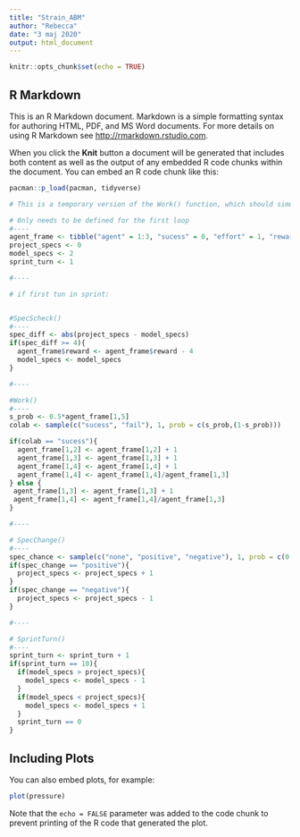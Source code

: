 ```yaml
---
title: "Strain_ABM"
author: "Rebecca"
date: "3 maj 2020"
output: html_document
---
```


```r
knitr::opts_chunk$set(echo = TRUE)
```

## R Markdown

This is an R Markdown document. Markdown is a simple formatting syntax for authoring HTML, PDF, and MS Word documents. For more details on using R Markdown see <http://rmarkdown.rstudio.com>.

When you click the **Knit** button a document will be generated that includes both content as well as the output of any embedded R code chunks within the document. You can embed an R code chunk like this:

```r
pacman::p_load(pacman, tidyverse)

# This is a temporary version of the Work() function, which should simulate the agents working and opdate their effort, reward and strain values. 

# 0nly needs to be defined for the first loop
#----
agent_frame <- tibble("agent" = 1:3, "sucess" = 0, "effort" = 1, "reward" = 1, "mental_health" = reward/effort)
project_specs <- 0
model_specs <- 2
sprint_turn <- 1

#----

# if first tun in sprint: 


#SpecScheck()
#----
spec_diff <- abs(project_specs - model_specs)
if(spec_diff >= 4){
  agent_frame$reward <- agent_frame$reward - 4
  model_specs <- model_specs
}

#----

#Work()
#---- 
s_prob <- 0.5*agent_frame[1,5]
colab <- sample(c("sucess", "fail"), 1, prob = c(s_prob,(1-s_prob)))

if(colab == "sucess"){
  agent_frame[1,2] <- agent_frame[1,2] + 1
  agent_frame[1,3] <- agent_frame[1,3] + 1
  agent_frame[1,4] <- agent_frame[1,4] + 1
  agent_frame[1,4] <- agent_frame[1,4]/agent_frame[1,3]
} else {
 agent_frame[1,3] <- agent_frame[1,3] + 1 
 agent_frame[1,4] <- agent_frame[1,4]/agent_frame[1,3]
}

#----

# SpecChange()
#----
spec_chance <- sample(c("none", "positive", "negative"), 1, prob = c(0.8, 0.1, 0.1))
if(spec_change == "positive"){
  project_specs <- project_specs + 1
}
if(spec_change == "negative"){
  project_specs <- project_specs - 1
}

#----

# SprintTurn()
#----
sprint_turn <- sprint_turn + 1
if(sprint_turn == 10){
  if(model_specs > project_specs){
    model_specs <- model_specs - 1
  }
  if(model_specs < project_specs){
    model_specs <- model_specs + 1
  }
  sprint_turn == 0
}
```



## Including Plots

You can also embed plots, for example:

```r
plot(pressure)
```

Note that the `echo = FALSE` parameter was added to the code chunk to prevent printing of the R code that generated the plot.
